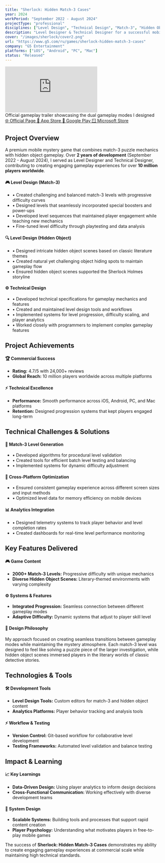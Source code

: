 ```yaml
---
title: "Sherlock: Hidden Match-3 Cases"
year: 2024
workPeriod: "September 2022 - August 2024"
projectType: "professional"
disciplines: ["Level Design", "Technical Design", "Match-3", "Hidden Object"]
description: "Level Designer & Technical Designer for a successful mobile mystery game combining match-3 puzzles with hidden object gameplay"
cover: "/images/sherlock/cover2.png"
url: "https://www.g5.com/ru/games/sherlock-hidden-match-3-cases"
company: "G5 Entertainment"
platforms: ["iOS", "Android", "PC", "Mac"]
status: "Released"
---
```


<div className="my-8">
  <div className="relative aspect-video rounded-lg overflow-hidden bg-black border border-green-400/50 transition-all duration-300 hover:shadow-lg hover:scale-105 hover:border-green-500">
    <iframe
      src="https://www.youtube.com/embed/gRerF8lGCFU"
      title="Sherlock: Hidden Match-3 Cases - Official Trailer"
      frameBorder="0"
      allow="accelerometer; autoplay; clipboard-write; encrypted-media; gyroscope; picture-in-picture"
      allowFullScreen
      className="w-full h-full"
    ></iframe>
  </div>
  <div className="text-center text-sm opacity-70 mt-3">
    Official gameplay trailer showcasing the dual gameplay modes I designed
  </div>
</div>

<div className="grid grid-cols-1 sm:grid-cols-2 lg:grid-cols-4 gap-4 my-8">
  <a 
    href="https://www.g5.com/ru/games/sherlock-hidden-match-3-cases" 
    target="_blank" 
    rel="noopener noreferrer" 
    className="px-4 py-3 bg-blue-600 text-white rounded-lg hover:bg-blue-700 transition-colors font-medium text-center text-sm"
  >
    🌐 Official Page
  </a>
  <a 
    href="https://apps.apple.com/us/app/sherlock-hidden-object-match-3/id1489732936" 
    target="_blank" 
    rel="noopener noreferrer" 
    className="px-4 py-3 bg-gray-900 text-white rounded-lg hover:bg-gray-800 transition-colors font-medium text-center text-sm"
  >
    📱 App Store
  </a>
  <a 
    href="https://play.google.com/store/apps/details?id=com.g5e.sherlock.android&hl=en&pli=1" 
    target="_blank" 
    rel="noopener noreferrer" 
    className="px-4 py-3 bg-green-600 text-white rounded-lg hover:bg-green-700 transition-colors font-medium text-center text-sm"
  >
    🤖 Google Play
  </a>
  <a 
    href="https://apps.microsoft.com/detail/9p9z085xw4gf?hl=en-US&gl=US" 
    target="_blank" 
    rel="noopener noreferrer" 
    className="px-4 py-3 bg-purple-600 text-white rounded-lg hover:bg-purple-700 transition-colors font-medium text-center text-sm"
  >
    🪟 Microsoft Store
  </a>
</div>

<div className="frosted-glass p-6 rounded-lg transition-all duration-300 hover:shadow-lg hover:scale-105 my-8">
  <h2 className="text-2xl font-bold mb-4 text-gray-700 dark:text-gray-300">Project Overview</h2>
  <div className="text-base leading-relaxed">
    A premium mobile mystery game that combines match-3 puzzle mechanics with hidden object gameplay. Over <strong>2 years of development</strong> (September 2022 - August 2024), I served as Level Designer and Technical Designer, contributing to creating engaging gameplay experiences for over <strong>10 million players worldwide</strong>.
  </div>
</div>

<div className="grid grid-cols-1 md:grid-cols-3 gap-6 my-8">
  <div className="frosted-glass rounded-lg p-6 bg-gradient-to-br from-blue-50 to-blue-100 dark:from-blue-900/20 dark:to-blue-800/20 transition-all duration-300 hover:shadow-lg hover:scale-105">
    <h4 className="font-semibold text-lg mb-3 text-blue-700 dark:text-blue-300">🎮 Level Design (Match-3)</h4>
    <ul className="space-y-2 text-sm">
      <li>• Created challenging and balanced match-3 levels with progressive difficulty curves</li>
      <li>• Designed levels that seamlessly incorporated special boosters and power-ups</li>
      <li>• Developed level sequences that maintained player engagement while teaching new mechanics</li>
      <li>• Fine-tuned level difficulty through playtesting and data analysis</li>
    </ul>
  </div>
  
  <div className="frosted-glass rounded-lg p-6 bg-gradient-to-br from-green-50 to-green-100 dark:from-green-900/20 dark:to-green-800/20 transition-all duration-300 hover:shadow-lg hover:scale-105">
    <h4 className="font-semibold text-lg mb-3 text-green-700 dark:text-green-300">🔍 Level Design (Hidden Object)</h4>
    <ul className="space-y-2 text-sm">
      <li>• Designed intricate hidden object scenes based on classic literature themes</li>
      <li>• Created natural yet challenging object hiding spots to maintain gameplay flow</li>
      <li>• Ensured hidden object scenes supported the Sherlock Holmes storyline</li>
    </ul>
  </div>
  
  <div className="frosted-glass rounded-lg p-6 bg-gradient-to-br from-purple-50 to-purple-100 dark:from-purple-900/20 dark:to-purple-800/20 transition-all duration-300 hover:shadow-lg hover:scale-105">
    <h4 className="font-semibold text-lg mb-3 text-purple-700 dark:text-purple-300">⚙️ Technical Design</h4>
    <ul className="space-y-2 text-sm">
      <li>• Developed technical specifications for gameplay mechanics and features</li>
      <li>• Created and maintained level design tools and workflows</li>
      <li>• Implemented systems for level progression, difficulty scaling, and player analytics</li>
      <li>• Worked closely with programmers to implement complex gameplay features</li>
    </ul>
  </div>
</div>

<div className="frosted-glass p-6 rounded-lg transition-all duration-300 hover:shadow-lg hover:scale-105 my-8">
  <h2 className="text-2xl font-bold mb-6 text-gray-700 dark:text-gray-300">Project Achievements</h2>
  <div className="grid grid-cols-1 md:grid-cols-2 gap-6">
    <div>
      <h4 className="font-semibold text-lg mb-3 text-green-600 dark:text-green-400">🏆 Commercial Success</h4>
      <ul className="space-y-2 text-sm">
        <li><strong>Rating:</strong> 4.7/5 with 24,000+ reviews</li>
        <li><strong>Global Reach:</strong> 10 million players worldwide across multiple platforms</li>
      </ul>
    </div>
    <div>
      <h4 className="font-semibold text-lg mb-3 text-blue-600 dark:text-blue-400">⚡ Technical Excellence</h4>
      <ul className="space-y-2 text-sm">
        <li><strong>Performance:</strong> Smooth performance across iOS, Android, PC, and Mac platforms</li>
        <li><strong>Retention:</strong> Designed progression systems that kept players engaged long-term</li>
      </ul>
    </div>
  </div>
</div>

<div className="frosted-glass p-6 rounded-lg transition-all duration-300 hover:shadow-lg hover:scale-105 my-8">
  <h2 className="text-2xl font-bold mb-6 text-gray-700 dark:text-gray-300">Technical Challenges & Solutions</h2>
  <div className="grid grid-cols-1 md:grid-cols-3 gap-6">
    <div>
      <h4 className="font-semibold text-lg mb-3 text-purple-600 dark:text-purple-400">🎯 Match-3 Level Generation</h4>
      <ul className="space-y-2 text-sm">
        <li>• Developed algorithms for procedural level validation</li>
        <li>• Created tools for efficient batch level testing and balancing</li>
        <li>• Implemented systems for dynamic difficulty adjustment</li>
      </ul>
    </div>
    <div>
      <h4 className="font-semibold text-lg mb-3 text-orange-600 dark:text-orange-400">📱 Cross-Platform Optimization</h4>
      <ul className="space-y-2 text-sm">
        <li>• Ensured consistent gameplay experience across different screen sizes and input methods</li>
        <li>• Optimized level data for memory efficiency on mobile devices</li>
      </ul>
    </div>
    <div>
      <h4 className="font-semibold text-lg mb-3 text-red-600 dark:text-red-400">📊 Analytics Integration</h4>
      <ul className="space-y-2 text-sm">
        <li>• Designed telemetry systems to track player behavior and level completion rates</li>
        <li>• Created dashboards for real-time level performance monitoring</li>
      </ul>
    </div>
  </div>
</div>

<div className="frosted-glass p-6 rounded-lg transition-all duration-300 hover:shadow-lg hover:scale-105 my-8">
  <h2 className="text-2xl font-bold mb-6 text-gray-700 dark:text-gray-300">Key Features Delivered</h2>
  <div className="grid grid-cols-1 md:grid-cols-2 gap-6">
    <div>
      <h4 className="font-semibold text-lg mb-3 text-indigo-600 dark:text-indigo-400">🎮 Game Content</h4>
      <ul className="space-y-2 text-sm">
        <li><strong>2000+ Match-3 Levels:</strong> Progressive difficulty with unique mechanics</li>
        <li><strong>Diverse Hidden Object Scenes:</strong> Literary-themed environments with varying complexity</li>
      </ul>
    </div>
    <div>
      <h4 className="font-semibold text-lg mb-3 text-teal-600 dark:text-teal-400">⚙️ Systems & Features</h4>
      <ul className="space-y-2 text-sm">
        <li><strong>Integrated Progression:</strong> Seamless connection between different gameplay modes</li>
        <li><strong>Adaptive Difficulty:</strong> Dynamic systems that adjust to player skill level</li>
      </ul>
    </div>
  </div>
</div>

<div className="frosted-glass p-6 bg-gradient-to-r from-amber-50 to-orange-50 dark:from-amber-900/20 dark:to-orange-900/20 rounded-lg transition-all duration-300 hover:shadow-lg hover:scale-105 my-8">
  <h4 className="font-semibold text-lg mb-3 text-amber-700 dark:text-amber-300">🎯 Design Philosophy</h4>
  <div className="text-sm leading-relaxed">
    My approach focused on creating seamless transitions between gameplay modes while maintaining the mystery atmosphere. 
    Each match-3 level was designed to feel like solving a puzzle piece of the larger investigation, while hidden object 
    scenes immersed players in the literary worlds of classic detective stories.
  </div>
</div>

<div className="frosted-glass p-6 rounded-lg transition-all duration-300 hover:shadow-lg hover:scale-105 my-8">
  <h2 className="text-2xl font-bold mb-6 text-gray-700 dark:text-gray-300">Technologies & Tools</h2>
  <div className="grid grid-cols-1 md:grid-cols-2 gap-6">
    <div>
      <h4 className="font-semibold text-lg mb-3 text-blue-600 dark:text-blue-400">🛠️ Development Tools</h4>
      <ul className="space-y-2 text-sm">
        <li><strong>Level Design Tools:</strong> Custom editors for match-3 and hidden object content</li>
        <li><strong>Analytics Platforms:</strong> Player behavior tracking and analysis tools</li>
      </ul>
    </div>
    <div>
      <h4 className="font-semibold text-lg mb-3 text-green-600 dark:text-green-400">⚡ Workflow & Testing</h4>
      <ul className="space-y-2 text-sm">
        <li><strong>Version Control:</strong> Git-based workflow for collaborative level development</li>
        <li><strong>Testing Frameworks:</strong> Automated level validation and balance testing</li>
      </ul>
    </div>
  </div>
</div>

<div className="frosted-glass p-6 rounded-lg transition-all duration-300 hover:shadow-lg hover:scale-105 my-8">
  <h2 className="text-2xl font-bold mb-6 text-gray-700 dark:text-gray-300">Impact & Learning</h2>
  <div className="grid grid-cols-1 md:grid-cols-2 gap-6">
    <div>
      <h4 className="font-semibold text-lg mb-3 text-purple-600 dark:text-purple-400">📈 Key Learnings</h4>
      <ul className="space-y-3 text-sm">
        <li><strong>Data-Driven Design:</strong> Using player analytics to inform design decisions</li>
        <li><strong>Cross-Functional Communication:</strong> Working effectively with diverse development teams</li>
      </ul>
    </div>
    <div>
      <h4 className="font-semibold text-lg mb-3 text-orange-600 dark:text-orange-400">🚀 System Design</h4>
      <ul className="space-y-3 text-sm">
        <li><strong>Scalable Systems:</strong> Building tools and processes that support rapid content creation</li>
        <li><strong>Player Psychology:</strong> Understanding what motivates players in free-to-play mobile games</li>
      </ul>
    </div>
  </div>
  
  <div className="mt-6 p-4 bg-gradient-to-r from-green-50 to-green-100 dark:from-green-900/20 dark:to-green-800/20 rounded-lg border border-green-200 dark:border-green-700">
    <div className="text-sm leading-relaxed text-gray-700 dark:text-gray-300">
      The success of <strong>Sherlock: Hidden Match-3 Cases</strong> demonstrates my ability to create engaging gameplay experiences at commercial scale while maintaining high technical standards.
    </div>
  </div>
</div>